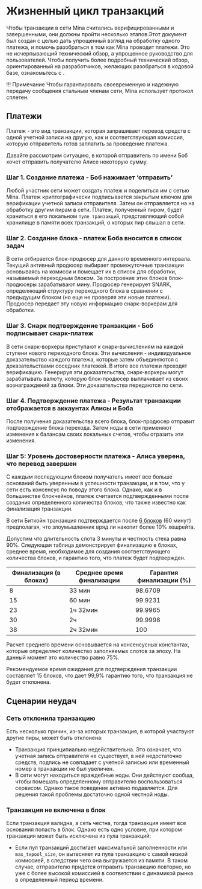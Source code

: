 
# Жизненный цикл транзакций

Чтобы транзакции в сети Mina считались верифицированными и завершенными, они должны пройти несколько этапов.Этот документ был создан с целью дать упрощенный взгляд на обработку одного платежа, и помочь разобраться в том как Mina проводит платежи. Это не исчерпывающий технический обзор, а упрощенное руководство для пользователей. Чтобы получить более подробный технический обзор, ориентированный на разработчиков, желающих разобраться в кодовой базе, ознакомьтесь с <DocLink copy="техническим жизненным циклом транзакций" url="/architecture/lifecycle-payment-technical" />.

!!! Примечание
Чтобы гарантировать своевременную и надежную передачу сообщения стальным членам сети, Mina использует протокол сплетен.

## Платежи

Платеж - это вид транзакции, которая запрашивает перевод средств с одной учетной записи на другую, как и соответствующая комиссия, которую отправитель готов заплатить за проведение платежа.

Давайте рассмотрим ситуацию, в которой отправитель по имени Боб хочет отправить получателю Алисе некоторую сумму.

### Шаг 1. Создание платежа - Боб нажимает ‘отправить’

Любой участник сети может создать платеж и поделиться им с сетью Mina. Платеж криптографически подписывается закрытым ключом для верификации учетной записи отправителя. Затем он отправляется на на обработку другим пирам в сети. Платеж, полученный пиром, будет храниться в его локальном `пуле транзакций`, представляющий собой хранилище в памяти всех транзакций, о которых пир слышал в сети.

### Шаг 2. Создание блока - платеж Боба вносится в список задач

В сети отбирается блок-продюсер для данного временного интервала. Текущий активный продюсер выбирает промежуточные транзакции основываясь на комисси и помещает их в список для обработки, называемый переходным блоком. За построение этих блоков блок-продюсеры зарабатывают мину. Продюсер генерирует SNARK, определяющий структуру переходного блока в сравнении с предыдущим блоком (но еще не проверяя эти новые платежи). Продюсер передает эту новую информацию снарк-воркерам для обработки.

### Шаг 3. Снарк подтверждение транзакции - Боб подписывает снарк-платеж

В сети снарк-воркеры приступают к снарк-вычислениям на каждой ступени нового переходного блока. Эти вычисления - индивидуальное доказательство каждого платежа, которые затем объединяются с доказательствами соседних платежей. В итоге все платежи проходят верификацию. Генерируя эти доказательства, снарк-воркеры могут зарабатывать валюту, которую блок-продюсер выплачивает из своих вознаграждений за блоки. Эти доказательства передаются по сети.

### Шаг 4. Подтверждение платежа - Результат транзакции отображается в аккаунтах Алисы и Боба

После получения доказательства всего блока, блок-продюсер отправит подтверждение блока перехода. Затем ноды в сети применяют изменения к балансам своих локальных счетов, чтобы отразить эти изменения.

### Шаг 5: Уровень достоверности платежа - Алиса уверена, что перевод завершен

С каждым последующим блоком получатель имеет все больше оснований быть уверенным в успешности транзакции, и в том, что у сети есть консенсус по поводу этого блока. Однако, как и в большинстве блокчейнов, платеж считается подтвержденными после создания определенного количества блоков, что также известно как финализация транзакции.

В сети Биткойн транзакция подтверждается после [6 блоков](https://en.bitcoin.it/wiki/Confirmation) (60 минут) предполагая, что злоумышленник вряд ли накопит более 10% хешрейта.

Допустим что длительность слота 3 минуты и честность стека равна 90%. Следующая таблица демонстрирует финализацию в блоках, среднее время, необходимое для создания соответствующего количества блоков, и гарантию того, что платеж будет подтвержден.

| Финализация (в блоках) | Среднее время финализации | Гарантия финализации (%) |
| ---------------------- | ------------------------- | ------------------------ |
| 8                      | 33 мин                    | 98.6709                  |
| 15                     | 60 мин                    | 99.9231                  |
| 23                     | 1ч 32мин                  | 99.9965                  |
| 30                     | 2ч                        | 99.9998                  |
| 38                     | 2ч 32мин                  | 100                      |

Расчет среднего времени основывается на консенсусных константах, которые определяют количество заполняемых слотов за эпоху. На данный момент это количество равно 75%.

Рекомендуемое время ожидания для подтверждения транзакции составляет 15 блоков, что дает 99,9% гарантию того, что транзакция не будет отклонена.

## Сценарии неудач

### Сеть отклонила транзакцию

Есть несколько причин, из-за которых транзакция, в которой участвуют другие пиры, может быть отклонена:

- Транзакция принципиально недействительна. Это означает, что учетная запись отправителя не существует, в ней недостаточно средств, подпись не совпадает с учетной записью или временный номер в транзакции не был увеличен.
- В сети могут находиться враждебные ноды. Они действуют сообща, чтобы помешать определенному отправителю воспользоваться сервисом. Однако такое поведение активно подавляется. Для решения такой проблемы достаточно одной честной ноды.

### Транзакция не включена в блок

Если транзакция валидна, а сеть честна, тогда транзакция имеет все основания попасть в блок. Однако есть одно условие, при котором транзакция может быть исключена из пула транзакций:

- Если пул транзакций достигает максимальной заполненности или `max_txpool_size`, он вытесняет из пула транзакцию с самой низкой комиссией, в следствии чего она выгружается из памяти. В таком случае, отправителю придется отправить транзакцию повторно, но уже с более высокой комиссией в соответствии с динамикой рынка в определенный период времени.
